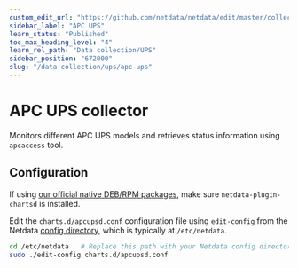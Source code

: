 ```yaml
---
custom_edit_url: "https://github.com/netdata/netdata/edit/master/collectors/charts.d.plugin/apcupsd/README.md"
sidebar_label: "APC UPS"
learn_status: "Published"
toc_max_heading_level: "4"
learn_rel_path: "Data collection/UPS"
sidebar_position: "672000"
slug: "/data-collection/ups/apc-ups"
---
```



# APC UPS collector

Monitors different APC UPS models and retrieves status information using `apcaccess` tool.

## Configuration

If using [our official native DEB/RPM packages](/docs/installing/native-linux-distribution-packages), make sure `netdata-plugin-chartsd` is installed.

Edit the `charts.d/apcupsd.conf` configuration file using `edit-config` from the Netdata [config
directory](/docs/configuring/configuration), which is typically at `/etc/netdata`.

```bash
cd /etc/netdata   # Replace this path with your Netdata config directory, if different
sudo ./edit-config charts.d/apcupsd.conf
```


